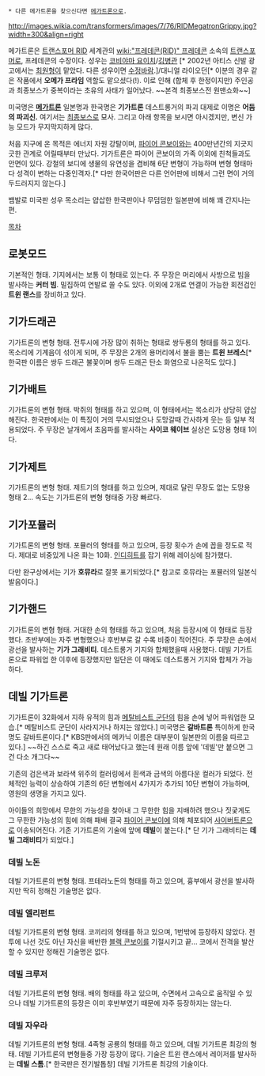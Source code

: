  * 다른 메가트론을 찾으신다면 [[메가트론]]으로.

http://images.wikia.com/transformers/images/7/76/RIDMegatronGrippy.jpg?width=300&align=right

메가트론은 [[트랜스포머 RID]] 세계관의 [[wiki:"프레데콘(RID)" 프레데콘]] 소속의 [[트랜스포머]]로, 프레데콘의 수장이다. 성우는 [[코비야마 요이치]]/[[김병관]] [* 2002년 아티스 신발 광고에서는 [[최원형]]이 맡았다. 다른 성우이면 [[수정바람]].]/대니얼 라이오던[* 이분의 경우 같은 작품에서 '''오메가 프라임''' 역할도 맡으셨다(!). 이로 인해 (합체 후 한정이지만) 주인공과 최종보스가 중복이라는 초유의 사태가 일어났다. ~~본격 최종보스전 원맨쇼화~~]

미국명은 '''[[메가트론]]''' 일본명과 한국명은 '''기가트론''' 데스트롱거의 파괴 대제로 이명은 '''어둠의 파괴신.''' 여기서는 [[최종보스]]로 묘사.
그리고 아래 항목을 보시면 아시겠지만, 변신 가능 모드가 무지막지하게 많다.

처음 지구에 온 목적은 에너지 자원 강탈이며, [[파이어 콘보이]]와는 400만년간의 지긋지긋한 관계로 어릴때부터 만났다. 기가트론은 파이어 콘보이의 가족 이외에 친척들과도 안면이 있다. 강철의 보디에 생물의 유연성을 겸비해 6단 변형이 가능하며 변형 형태마다 성격이 변하는 다중인격자.[* 다만 한국어판은 다른 언어판에 비해서 그런 면이 거의 두드러지지 않는다.]

뱀발로 미국판 성우 목소리는 얍삽한 한국판이나 무덤덤한 일본판에 비해 꽤 간지나는 편.

[[목차]]

== 로봇모드 ==
기본적인 형태. 기지에서는 보통 이 형태로 있는다. 주 무장은 머리에서 사방으로 빔을 발사하는 '''커터 빔'''. 밀집하여 연발로 쏠 수도 있다. 이외에 2개로 연결이 가능한 회전검인 '''트윈 랜스'''를 장비하고 있다.

== 기가드래곤 ==
기가트론의 변형 형태. 전투시에 가장 많이 취하는 형태로 쌍두룡의 형태를 하고 있다. 목소리에 기계음이 섞이게 되며, 주 무장은 2개의 용머리에서 불을 뿜는 '''트윈 브레스'''[* 한국판 이름은 쌍두 드래곤 불꽃이며 쌍두 드래곤 탄소 화염으로 나온적도 있다.]

== 기가배트 ==
기가트론의 변형 형태. 박쥐의 형태를 하고 있으며, 이 형태에서는 목소리가 상당히 얍삽해진다. 한국판에서는 이 특징이 거의 무시되었으나 도망갈때 간사하게 웃는 등 일부 적용되었다. 주 무장은 날개에서 초음파를 발사하는 '''사이코 웨이브''' 실상은 도망용 형태 1이다.

== 기가제트 ==
기가트론의 변형 형태. 제트기의 형태를 하고 있으며, 제대로 달린 무장도 없는 도망용 형태 2... 속도는 기가트론의 변형 형태중 가장 빠르다.

== 기가포뮬러 ==
기가트론의 변형 형태. 포뮬러의 형태를 하고 있으며, 등장 횟수가 손에 꼽을 정도로 적다. 제대로 비중있게 나온 화는 10화. [[인디히트]]를 잡기 위해 레이싱에 참가했다.

다만 완구상에서는 기가 '''호뮤라'''로 잘못 표기되었다.[* 참고로 호뮤라는 포뮬러의 일본식 발음이다.]

== 기가핸드 ==
기가트론의 변형 형태. 거대한 손의 형태를 하고 있으며, 처음 등장시에 이 형태로 등장했다. 초반부에는 자주 변형했으나 후반부로 갈 수록 비중이 적어진다. 주 무장은 손에서 광선을 발사하는 '''기가 그래비티'''. 데스트롱거 기지와 합체했을때 사용했다. 데빌 기가트론으로 파워업 한 이후에 등장했지만 일단은 이 때에도 데스트롱거 기지와 합체가 가능하다.

== 데빌 기가트론 ==
기가트론이 32화에서 지하 유적의 힘과 [[메탈비스트 군단]]의 힘을 손에 넣어 파워업한 모습.[* 메탈비스트 군단이 사라지거나 하지는 않았다.] 미국명은 '''갈바트론''' 특이하게 한국명도 갈바트론이다.[* KBS판에서의 메카닉 이름은 대부분이 일본판의 이름을 따르고 있다.] ~~하긴 스스로 죽고 새로 태어났다고 했는데 원래 이름 앞에 '데빌'만 붙으면 그건 다소 개그다~~

기존의 검은색과 보라색 위주의 컬러링에서 흰색과 금색의 아름다운 컬러가 되었다. 전체적인 능력이 상승하여 기존의 6단 변형에서 4가지가 추가되 10단 변형이 가능하며, 영원의 생명을 가지고 있다.

아이들의 희망에서 무한의 가능성을 찾아내 그 무한한 힘을 지배하려 했으나 짓궂게도 그 무한한 가능성의 힘에 의해 패배 결국 [[파이어 콘보이]]에 의해 체포되어 [[사이버트론]]으로 이송되어진다. 기존 기가트론의 기술에 앞에 '''데빌'''이 붙는다.[* 단 기가 그래비티는 '''데빌 그래비티'''가 되었다.]

=== 데빌 노돈 ===
데빌 기가트론의 변형 형태. 프테라노돈의 형태를 하고 있으며, 흉부에서 광선을 발사하지만 딱히 정해진 기술명은 없다.

=== 데빌 엘리펀트 ===
데빌 기가트론의 변형 형태. 코끼리의 형태를 하고 있으며, 1번밖에 등장하지 않았다. 전투에 나선 것도 아닌 자신을 배반한 [[블랙 콘보이]]를 기절시키고 끝... 코에서 전격을 발산할 수 있지만 정해진 기술명은 없다.

=== 데빌 크루저 ===
데빌 기가트론의 변형 형태. 배의 형태를 하고 있으며, 수면에서 고속으로 움직일 수 있으나 데빌 기가트론의 등장은 이미 후반부였기 때문에 자주 등장하지는 않는다.

=== 데빌 자우라 ===
데빌 기가트론의 변형 형태. 4족형 공룡의 형태를 하고 있으며, 데빌 기가트론 최강의 형태. 데빌 기가트론의 변형들중 가장 등장이 많다. 기술은 트윈 랜스에서 레이저를 발사하는 '''데빌 스톰'''.[* 한국판은 전기발톱창] 데빌 기가트론 최강의 기술이다.
